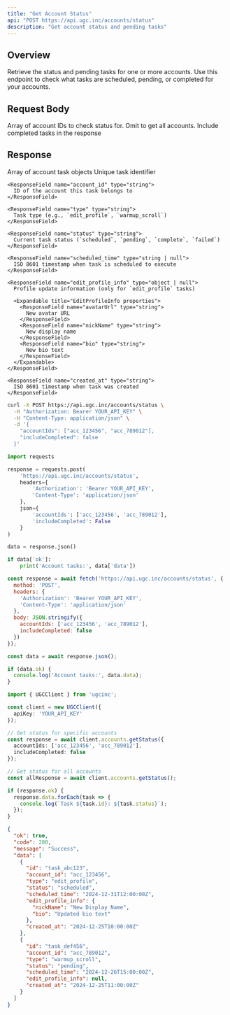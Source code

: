 ```yaml
---
title: "Get Account Status"
api: "POST https://api.ugc.inc/accounts/status"
description: "Get account status and pending tasks"
---
```


## Overview

Retrieve the status and pending tasks for one or more accounts. Use this endpoint to check what tasks are scheduled, pending, or completed for your accounts.

## Request Body

<ParamField body="accountIds" type="string[]">
  Array of account IDs to check status for. Omit to get all accounts.
</ParamField>

<ParamField body="includeCompleted" type="boolean" default={false}>
  Include completed tasks in the response
</ParamField>

## Response

<ResponseField name="data" type="AccountTask[]">
  Array of account task objects
  
  <Expandable title="AccountTask properties">
    <ResponseField name="id" type="string">
      Unique task identifier
    </ResponseField>
    
    <ResponseField name="account_id" type="string">
      ID of the account this task belongs to
    </ResponseField>
    
    <ResponseField name="type" type="string">
      Task type (e.g., `edit_profile`, `warmup_scroll`)
    </ResponseField>
    
    <ResponseField name="status" type="string">
      Current task status (`scheduled`, `pending`, `complete`, `failed`)
    </ResponseField>
    
    <ResponseField name="scheduled_time" type="string | null">
      ISO 8601 timestamp when task is scheduled to execute
    </ResponseField>
    
    <ResponseField name="edit_profile_info" type="object | null">
      Profile update information (only for `edit_profile` tasks)
      
      <Expandable title="EditProfileInfo properties">
        <ResponseField name="avatarUrl" type="string">
          New avatar URL
        </ResponseField>
        <ResponseField name="nickName" type="string">
          New display name
        </ResponseField>
        <ResponseField name="bio" type="string">
          New bio text
        </ResponseField>
      </Expandable>
    </ResponseField>
    
    <ResponseField name="created_at" type="string">
      ISO 8601 timestamp when task was created
    </ResponseField>
  </Expandable>
</ResponseField>

<RequestExample>

```bash cURL
curl -X POST https://api.ugc.inc/accounts/status \
  -H "Authorization: Bearer YOUR_API_KEY" \
  -H "Content-Type: application/json" \
  -d '{
    "accountIds": ["acc_123456", "acc_789012"],
    "includeCompleted": false
  }'
```

```python Python
import requests

response = requests.post(
    'https://api.ugc.inc/accounts/status',
    headers={
        'Authorization': 'Bearer YOUR_API_KEY',
        'Content-Type': 'application/json'
    },
    json={
        'accountIds': ['acc_123456', 'acc_789012'],
        'includeCompleted': False
    }
)

data = response.json()

if data['ok']:
    print('Account tasks:', data['data'])
```

```javascript JavaScript
const response = await fetch('https://api.ugc.inc/accounts/status', {
  method: 'POST',
  headers: {
    'Authorization': 'Bearer YOUR_API_KEY',
    'Content-Type': 'application/json'
  },
  body: JSON.stringify({
    accountIds: ['acc_123456', 'acc_789012'],
    includeCompleted: false
  })
});

const data = await response.json();

if (data.ok) {
  console.log('Account tasks:', data.data);
}
```

```typescript React
import { UGCClient } from 'ugcinc';

const client = new UGCClient({
  apiKey: 'YOUR_API_KEY'
});

// Get status for specific accounts
const response = await client.accounts.getStatus({
  accountIds: ['acc_123456', 'acc_789012'],
  includeCompleted: false
});

// Get status for all accounts
const allResponse = await client.accounts.getStatus();

if (response.ok) {
  response.data.forEach(task => {
    console.log(`Task ${task.id}: ${task.status}`);
  });
}
```

</RequestExample>

<ResponseExample>

```json Success Response
{
  "ok": true,
  "code": 200,
  "message": "Success",
  "data": [
    {
      "id": "task_abc123",
      "account_id": "acc_123456",
      "type": "edit_profile",
      "status": "scheduled",
      "scheduled_time": "2024-12-31T12:00:00Z",
      "edit_profile_info": {
        "nickName": "New Display Name",
        "bio": "Updated bio text"
      },
      "created_at": "2024-12-25T10:00:00Z"
    },
    {
      "id": "task_def456",
      "account_id": "acc_789012",
      "type": "warmup_scroll",
      "status": "pending",
      "scheduled_time": "2024-12-26T15:00:00Z",
      "edit_profile_info": null,
      "created_at": "2024-12-25T11:00:00Z"
    }
  ]
}
```

</ResponseExample>

